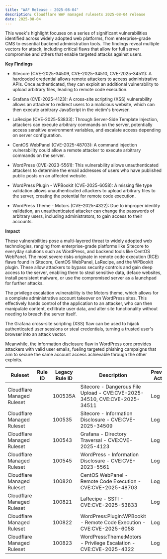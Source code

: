```yaml
---
title: "WAF Release - 2025-08-04"
description: Cloudflare WAF managed rulesets 2025-08-04 release
date: 2025-08-04
---
```



This week's highlight focuses on a series of significant vulnerabilities identified across widely adopted web platforms, from enterprise-grade CMS to essential backend administration tools. The findings reveal multiple vectors for attack, including critical flaws that allow for full server compromise and others that enable targeted attacks against users.

**Key Findings**

- Sitecore (CVE-2025-34509, CVE-2025-34510, CVE-2025-34511): A hardcoded credential allows remote attackers to access administrative APIs. Once authenticated, they can exploit an additional vulnerability to upload arbitrary files, leading to remote code execution.

- Grafana (CVE-2025-4123): A cross-site scripting (XSS) vulnerability allows an attacker to redirect users to a malicious website, which can then execute arbitrary JavaScript in the victim's browser.

- LaRecipe (CVE-2025-53833): Through Server-Side Template Injection, attackers can execute arbitrary commands on the server, potentially access sensitive environment variables, and escalate access depending on server configuration.

- CentOS WebPanel (CVE-2025-48703): A command injection vulnerability could allow a remote attacker to execute arbitrary commands on the server.

- WordPress (CVE-2023-5561): This vulnerability allows unauthenticated attackers to determine the email addresses of users who have published public posts on an affected website.

- WordPress Plugin - WPBookit (CVE-2025-6058): A missing file type validation allows unauthenticated attackers to upload arbitrary files to the server, creating the potential for remote code execution.

- WordPress Theme - Motors (CVE-2025-4322): Due to improper identity validation, an unauthenticated attacker can change the passwords of arbitrary users, including administrators, to gain access to their accounts.

**Impact**

These vulnerabilities pose a multi-layered threat to widely adopted web technologies, ranging from enterprise-grade platforms like Sitecore to everyday solutions such as WordPress, and backend tools like CentOS WebPanel. The most severe risks originate in remote code execution (RCE) flaws found in Sitecore, CentOS WebPanel, LaRecipe, and the WPBookit plugin. These allow attackers to bypass security controls and gain deep access to the server, enabling them to steal sensitive data, deface websites, install persistent malware, or use the compromised server as a launchpad for further attacks.

The privilege escalation vulnerability is the Motors theme, which allows for a complete administrative account takeover on WordPress sites. This effectively hands control of the application to an attacker, who can then manipulate content, exfiltrate user data, and alter site functionality without needing to breach the server itself.

The Grafana cross-site scripting (XSS) flaw can be used to hijack authenticated user sessions or steal credentials, turning a trusted user's browser into an attack vector.

Meanwhile, the information disclosure flaw in WordPress core provides attackers with valid user emails, fueling targeted phishing campaigns that aim to secure the same account access achievable through the other exploits.

<table style="width: 100%">
  <thead>
    <tr>
      <th>Ruleset</th>
      <th>Rule ID</th>
      <th>Legacy Rule ID</th>
      <th>Description</th>
      <th>Previous Action</th>
      <th>New Action</th>
      <th>Comments</th>
    </tr>
  </thead>
  <tbody>
    <tr>
      <td>Cloudflare Managed Ruleset</td>
      <td>
        <RuleID id="b8ab4644f8044f3485441ee052f30a13" />
      </td>
      <td>100535A</td>
      <td>Sitecore - Dangerous File Upload - CVE:CVE-2025-34510, CVE:CVE-2025-34511</td>
      <td>Log</td>
      <td>Block</td>
      <td>This is a New Detection</td>
    </tr>
    <tr>
      <td>Cloudflare Managed Ruleset</td>
      <td>
        <RuleID id="06d1fe0bd6e44d868e6b910b5045a97f" />
      </td>
      <td>100535</td>
      <td>Sitecore - Information Disclosure - CVE:CVE-2025-34509</td>
      <td>Log</td>
      <td>Block</td>
      <td>This is a New Detection</td>
    </tr>
    <tr>
      <td>Cloudflare Managed Ruleset</td>
      <td>
        <RuleID id="f71ce87ea6e54eab999223df579cd3e0" />
      </td>
      <td>100543</td>
      <td>Grafana - Directory Traversal - CVE:CVE-2025-4123</td>
      <td>Log</td>
      <td>Block</td>
      <td>This is a New Detection</td>
    </tr>
    <tr>
      <td>Cloudflare Managed Ruleset</td>
      <td>
        <RuleID id="bba3d37891a440fb8bc95b970cbd9abc" />
      </td>
      <td>100545</td>
      <td>WordPress - Information Disclosure - CVE:CVE-2023-5561</td>
      <td>Log</td>
      <td>Block</td>
      <td>This is a New Detection</td>
    </tr>
    <tr>
      <td>Cloudflare Managed Ruleset</td>
      <td>
        <RuleID id="28108d25f1cf470c8e7648938f634977" />
      </td>
      <td>100820</td>
      <td>CentOS WebPanel - Remote Code Execution - CVE:CVE-2025-48703</td>
      <td>Log</td>
      <td>Block</td>
      <td>This is a New Detection</td>
    </tr>
    <tr>
      <td>Cloudflare Managed Ruleset</td>
      <td>
        <RuleID id="9d69c796a61444a3aca33dc282ae64c1" />
      </td>
      <td>100821</td>
      <td>LaRecipe - SSTI - CVE:CVE-2025-53833</td>
      <td>Log</td>
      <td>Block</td>
      <td>This is a New Detection</td>
    </tr>
    <tr>
      <td>Cloudflare Managed Ruleset</td>
      <td>
        <RuleID id="9b5c5e13d2ca4253a89769f2194f7b2d" />
      </td>
      <td>100822</td>
      <td>WordPress:Plugin:WPBookit - Remote Code Execution - CVE:CVE-2025-6058</td>
      <td>Log</td>
      <td>Block</td>
      <td>This is a New Detection</td>
    </tr>
    <tr>
      <td>Cloudflare Managed Ruleset</td>
      <td>
        <RuleID id="69d43d704b0641898141a4300bf1b661" />
      </td>
      <td>100823</td>
      <td>WordPress:Theme:Motors - Privilege Escalation - CVE:CVE-2025-4322</td>
      <td>Log</td>
      <td>Block</td>
      <td>This is a New Detection</td>
    </tr>
  </tbody>
</table>
